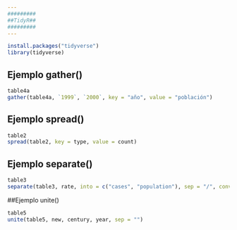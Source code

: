 ---
#########
##TidyR##
#########
---

```{r}
install.packages("tidyverse")
library(tidyverse)
```

## Ejemplo gather()

```{r}
table4a
gather(table4a, `1999`, `2000`, key = "año", value = "población") 
```

## Ejemplo spread()

```{r}
table2
spread(table2, key = type, value = count)
```

## Ejemplo separate()

```{r}
table3
separate(table3, rate, into = c("cases", "population"), sep = "/", convert = TRUE) 
```

##Ejemplo unite()

```{r}
table5
unite(table5, new, century, year, sep = "") 
```



      




